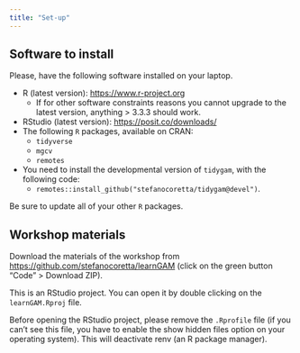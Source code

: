 ```yaml
---
title: "Set-up"
---
```


## Software to install

Please, have the following software installed on your laptop.

- R (latest version): <https://www.r-project.org>
    - If for other software constraints reasons you cannot upgrade to the latest version, anything > 3.3.3 should work.
- RStudio (latest version): <https://posit.co/downloads/>
- The following `R` packages, available on CRAN:
    - `tidyverse`
    - `mgcv`
    - `remotes`
- You need to install the developmental version of `tidygam`, with the following code:
    - `remotes::install_github("stefanocoretta/tidygam@devel")`.

Be sure to update all of your other `R` packages.

## Workshop materials

Download the materials of the workshop from <https://github.com/stefanocoretta/learnGAM> (click on the green button "Code" > Download ZIP).

::: callout-tip
This is an RStudio project. You can open it by double clicking on the `learnGAM.Rproj` file.
:::

::: callout-important
Before opening the RStudio project, please remove the `.Rprofile` file (if you can't see this file, you have to enable the show hidden files option on your operating system). This will deactivate renv (an R package manager).
:::
